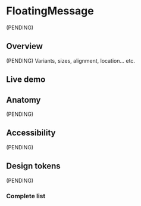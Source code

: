 


<Meta title="Components/FloatingMessage *" />

# FloatingMessage

(PENDING)

## Overview

(PENDING) Variants, sizes, alignment, location... etc.

## Live demo

<LiveDemo
  story={Stories.Example}
  urlHtml="https://devoinc.github.io/genesys-styles/?path=/docs/components-tabs--docs"
  urlReact="https://devoinc.github.io/genesys-ui/?path=/docs/components-feedback-floatingmessage--docs"
/>

## Anatomy

(PENDING)

## Accessibility

(PENDING)

## Design tokens

(PENDING)

### Complete list

<DesignTokensList componentName="floatingMessage" />
